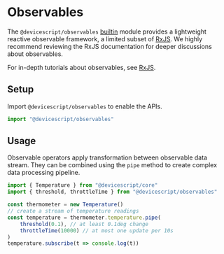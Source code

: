 # Observables

The `@devicescript/observables` [builtin](/developer/packages) module provides a lightweight reactive observable framework, a limited subset of [RxJS](https://rxjs.dev).
We highly recommend reviewing the RxJS documentation for deeper discussions about observables.

For in-depth tutorials about observables, see [RxJS](https://rxjs.dev/).

## Setup

Import `@devicescript/observables` to enable the APIs.

```ts skip
import "@devicescript/observables"
```

## Usage

Observable operators apply transformation between observable data stream. They can be combined using the `pipe`
method to create complex data processing pipeline.

```ts
import { Temperature } from "@devicescript/core"
import { threshold, throttleTime } from "@devicescript/observables"

const thermometer = new Temperature()
// create a stream of temperature readings
const temperature = thermometer.temperature.pipe(
    threshold(0.1), // at least 0.1deg change
    throttleTime(10000) // at most one update per 10s
)
temperature.subscribe(t => console.log(t))
```
